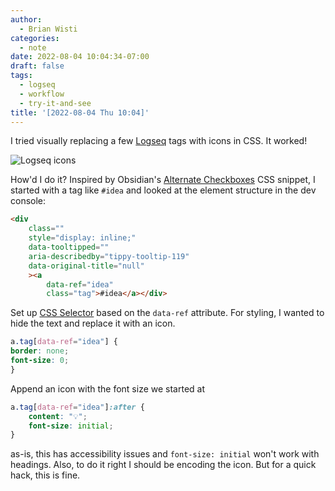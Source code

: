 ```yaml
---
author:
  - Brian Wisti
categories:
  - note
date: 2022-08-04 10:04:34-07:00
draft: false
tags:
  - logseq
  - workflow
  - try-it-and-see
title: '[2022-08-04 Thu 10:04]'
---
```


I tried visually replacing a few [Logseq][logseq] tags with icons in CSS. It worked!

![Logseq icons](@img/2022/2022-08-04-logseq-icons.png "Three down, a few thousand to go")

[logseq]: https://logseq.com

How'd I do it? Inspired by Obsidian's [Alternate Checkboxes](https://publish.obsidian.md/hub/02+-+Community+Expansions/02.05+All+Community+Expansions/CSS+Snippets/Alternate+Checkboxes+(SlRvb)) CSS snippet, I started with a tag like `#idea` and looked at the element structure in the dev console:

```html
<div
    class=""
    style="display: inline;"
    data-tooltipped=""
    aria-describedby="tippy-tooltip-119"
    data-original-title="null"
    ><a
        data-ref="idea"
        class="tag">#idea</a></div>
```


Set up [CSS Selector](https://developer.mozilla.org/en-US/docs/Web/CSS/CSS_Selectors) based on the `data-ref` attribute. For styling, I wanted to hide the text and replace it with an icon.

```css
a.tag[data-ref="idea"] {
border: none;
font-size: 0;
}
```

Append an icon with the font size we started at

```css
a.tag[data-ref="idea"]:after {
    content: "💡";
    font-size: initial;
}
```

as-is, this has accessibility issues and `font-size: initial` won't work with headings. Also, to do it right I should be encoding the icon. But for a quick hack, this is fine.
